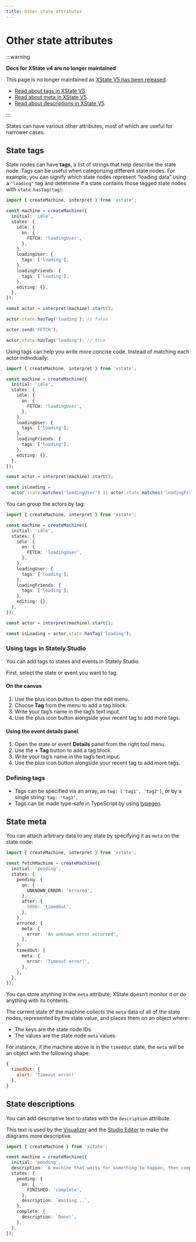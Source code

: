 ```yaml
---
title: Other state attributes
---
```


# Other state attributes

:::warning

**Docs for XState v4 are no longer maintained** 

This page is no longer maintained as [XState V5 has been released](/blog/2023-12-01-xstate-v5).

- [Read about tags in XState V5](/docs/tags).
- [Read about meta in XState V5](/docs/finite-states/#meta).
- [Read about descriptions in XState V5](/docs/descriptions).

:::

States can have various other attributes, most of which are useful for narrower cases.

## State tags

State nodes can have **tags**, a list of strings that help describe the state node. Tags can be useful when categorizing different state nodes. For example, you can signify which state nodes represent “loading data” using a `"loading"` tag and determine if a state contains those tagged state nodes with `state.hasTag(tag)`:

```ts
import { createMachine, interpret } from 'xstate';

const machine = createMachine({
  initial: 'idle',
  states: {
    idle: {
      on: {
        FETCH: 'loadingUser',
      },
    },
    loadingUser: {
      tags: ['loading'],
    },
    loadingFriends: {
      tags: ['loading'],
    },
    editing: {},
  },
});

const actor = interpret(machine).start();

actor.state.hasTag('loading'); // false

actor.send('FETCH');

actor.state.hasTag('loading'); // true
```

Using tags can help you write more concise code. Instead of matching each actor individually:

```ts
import { createMachine, interpret } from 'xstate';

const machine = createMachine({
  initial: 'idle',
  states: {
    idle: {
      on: {
        FETCH: 'loadingUser',
      },
    },
    loadingUser: {
      tags: ['loading'],
    },
    loadingFriends: {
      tags: ['loading'],
    },
    editing: {},
  },
});

const actor = interpret(machine).start();

const isLoading =
  actor.state.matches('loadingUser') || actor.state.matches('loadingFriends');
```

You can group the actors by tag:

```ts
import { createMachine, interpret } from 'xstate';

const machine = createMachine({
  initial: 'idle',
  states: {
    idle: {
      on: {
        FETCH: 'loadingUser',
      },
    },
    loadingUser: {
      tags: ['loading'],
    },
    loadingFriends: {
      tags: ['loading'],
    },
    editing: {},
  },
});

const actor = interpret(machine).start();

const isLoading = actor.state.hasTag('loading');
```

### Using tags in Stately Studio

You can add tags to states and events in Stately Studio.

First, select the state or event you want to tag.

#### On the canvas

1. Use the <Plus size={18} /> plus icon button to open the edit menu.
2. Choose <Tag size={18} /> **Tag** from the menu to add a tag block.
3. Write your tag’s name in the tag’s text input.
4. Use the <PlusSquare size={18} /> plus icon button alongside your recent tag to add more tags.

#### Using the event details panel

1. Open the state or event <Info size={18} /> **Details** panel from the right tool menu.
2. Use the **+ Tag** button to add a tag block.
3. Write your tag’s name in the tag’s text input.
4. Use the <PlusSquare size={18} /> plus icon button alongside your recent tag to add more tags.

### Defining tags

- Tags can be specified via an array, as `tag: ['tag1', 'tag2']`, or by a single string: `tag: 'tag1'`.
- Tags can be made type-safe in TypeScript by using [typegen](/xstate/typescript/typegen.mdx).

## State meta

You can attach arbitrary data to any state by specifying it as `meta` on the state node:

```ts
import { createMachine, interpret } from 'xstate';

const fetchMachine = createMachine({
  initial: 'pending',
  states: {
    pending: {
      on: {
        UNKNOWN_ERROR: 'errored',
      },
      after: {
        5000: 'timedOut',
      },
    },
    errored: {
      meta: {
        error: 'An unknown error occurred',
      },
    },
    timedOut: {
      meta: {
        error: 'Timeout error!',
      },
    },
  },
});
```

You can store anything in the `meta` attribute; XState doesn’t monitor it or do anything with its contents.

The current state of the machine collects the `meta` data of all of the state nodes, represented by the state value, and places them on an object where:

- The keys are the state node IDs
- The values are the state node `meta` values

For instance, if the machine above is in the `timedOut` state, the `meta` will be an object with the following shape:

```js
{
  timedOut: {
    alert: 'Timeout error!'
  },
}
```

## State descriptions

You can add descriptive text to states with the `description` attribute.

This text is used by the [Visualizer](/tools/visualizer.mdx) and the [Studio Editor](/#studio-editor) to make the diagrams more descriptive.

```ts
import { createMachine } from 'xstate';

const machine = createMachine({
  initial: 'pending',
  description: `A machine that waits for something to happen, then completes`,
  states: {
    pending: {
      on: {
        FINISHED: 'complete',
      },
      description: `Waiting...`,
    },
    complete: {
      description: `Done!`,
    },
  },
});
```
